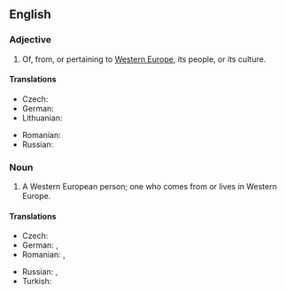 ==English==

===Adjective===
{{en-adj|head=[[Western]] [[European]]|-}}

# Of, from, or pertaining to [[Western Europe]], its people, or its culture.

====Translations====
{{trans-top|Western European}}
* Czech: {{t+|cs|západoevropský}}
* German: {{t-|de|westeuropäisch}}
* Lithuanian: {{t-|lt|Vakarų Europietis}}
{{trans-mid}}
* Romanian: {{t-|ro|vest-european}}
* Russian: {{t+|ru|западноевропейский|tr=zapadnojevropéjskij|sc=Cyrl}}
{{trans-bottom}}

===Noun===
{{en-noun|head=[[Western]] [[European]]}}

# A Western European person; one who comes from or lives in Western Europe.

====Translations====
{{trans-top|Western European person}}
* Czech: {{t-|cs|Západoevropan|m}}
* German: {{t-|de|Westeuropäer|m}}, {{t-|de|Westeuropäerin|f}}
* Romanian: {{t-|ro|vest-european|m}}, {{t-|ro|vest-europeană|f}}
{{trans-mid}}
* Russian: {{t+|ru|западноевропеец|m|tr=zapadnojevropéjec|sc=Cyrl}}, {{t+|ru|западноевропейка|f|tr=zapadnojevropéjka|sc=Cyrl}}
* Turkish: {{t-|tr|Batı Avrupalı}}
{{trans-bottom}}